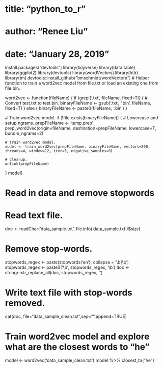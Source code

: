 # title: "python_to_r"
# author: "Renee Liu"
# date: "January 28, 2019"


install.packages("devtools")
library(tidyverse)
library(data.table)
library(ggplot2)
library(devtools)
library(wordVectors)
library(httr)
library(tm)
devtools::install_github("bmschmidt/wordVectors")
# Helper function to train a word2vec model from file.txt or load an existing one from file.bin.

word2vec <- function(fileName) {
  if (grepl('.txt', fileName, fixed=T)) {
    # Convert test.txt to test.bin.
    binaryFileName <- gsub('.txt', '.bin', fileName, fixed=T)
  }
  else {
    binaryFileName <- paste0(fileName, '.bin')
  }
  
   # Train word2vec model.
  if (!file.exists(binaryFileName)) {
    # Lowercase and setup ngrams.
    prepFileName <- 'temp.prep'
    prep_word2vec(origin=fileName, destination=prepFileName, lowercase=T, bundle_ngrams=2)
    
    # Train word2vec model.
    model <- train_word2vec(prepFileName, binaryFileName, vectors=200, threads=4, window=12, iter=5, negative_samples=0)
    
    # Cleanup.
    unlink(prepFileName)
  }
  model}

# Read in data and remove stopwords
# Read text file.
doc <- readChar('data_sample.txt', file.info('data_sample.txt')$size)

# Remove stop-words.
stopwords_regex <- paste(stopwords('en'), collapse = '\\b|\\b')
stopwords_regex <- paste0('\\b', stopwords_regex, '\\b')
doc <- stringr::str_replace_all(doc, stopwords_regex, '')

# Write text file with stop-words removed.
cat(doc, file="data_sample_clean.txt",sep="\n",append=TRUE)

# Train word2vec model and explore what are the closest words to "he"
model <- word2vec('data_sample_clean.txt')
model %>% closest_to("he")

